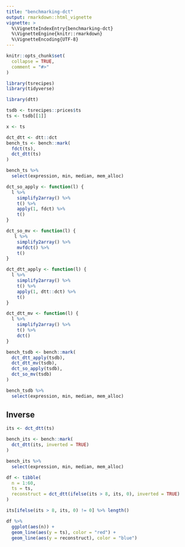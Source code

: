 ```yaml
---
title: "benchmarking-dct"
output: rmarkdown::html_vignette
vignette: >
  %\VignetteIndexEntry{benchmarking-dct}
  %\VignetteEngine{knitr::rmarkdown}
  %\VignetteEncoding{UTF-8}
---
```


```r
knitr::opts_chunk$set(
  collapse = TRUE,
  comment = "#>"
)
```

```r
library(tsrecipes)
library(tidyverse)
```

```r
library(dtt)
```

```r
tsdb <- tsrecipes::prices$ts
ts <- tsdb[[1]]
```

```r
x <- ts
```

```r
dct_dtt <- dtt::dct
bench_ts <- bench::mark(
  fdct(ts),
  dct_dtt(ts)
)
```

```r
bench_ts %>%
  select(expression, min, median, mem_alloc)
```



```r
dct_so_apply <- function(l) {
  l %>%
    simplify2array() %>%
    t() %>%
    apply(1, fdct) %>%
    t()
}

dct_so_mv <- function(l) {
   l %>%
    simplify2array() %>%
    mvfdct() %>%
    t()
}
```


```r
dct_dtt_apply <- function(l) {
  l %>%
    simplify2array() %>%
    t() %>%
    apply(1, dtt::dct) %>%
    t()
}

dct_dtt_mv <- function(l) {
  l %>%
    simplify2array() %>%
    t() %>% 
    dct()
}

bench_tsdb <- bench::mark(
  dct_dtt_apply(tsdb),
  dct_dtt_mv(tsdb),
  dct_so_apply(tsdb),
  dct_so_mv(tsdb)
)
```

```r
bench_tsdb %>%
  select(expression, min, median, mem_alloc)
```

## Inverse

```r
its <- dct_dtt(ts)
```


```r
bench_its <- bench::mark(
  dct_dtt(its, inverted = TRUE)
)
```

```r
bench_its %>%
  select(expression, min, median, mem_alloc)
```





```r
df <- tibble(
  n = 1:60,
  ts = ts,
  reconstruct = dct_dtt(ifelse(its > 8, its, 0), inverted = TRUE)
) 
```

```r
its[ifelse(its > 8, its, 0) != 0] %>% length()
```



```r
df %>%
  ggplot(aes(n)) +
  geom_line(aes(y = ts), color = "red") +
  geom_line(aes(y = reconstruct), color = "blue")
```

